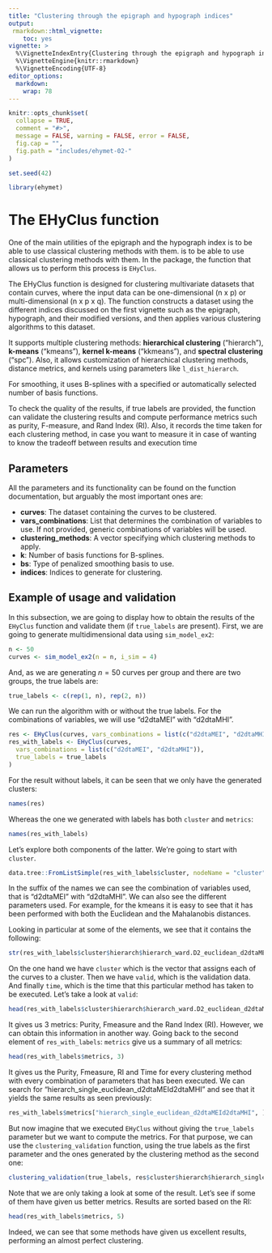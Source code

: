 ```yaml
---
title: "Clustering through the epigraph and hypograph indices"
output: 
 rmarkdown::html_vignette:
    toc: yes
vignette: >
  %\VignetteIndexEntry{Clustering through the epigraph and hypograph indices}
  %\VignetteEngine{knitr::rmarkdown}
  %\VignetteEncoding{UTF-8}
editor_options: 
  markdown: 
    wrap: 78
---
```


```r
knitr::opts_chunk$set(
  collapse = TRUE,
  comment = "#>",
  message = FALSE, warning = FALSE, error = FALSE,
  fig.cap = "",
  fig.path = "includes/ehymet-02-"
)
```

```r
set.seed(42)

library(ehymet)
```

# The EHyClus function

One of the main utilities of the epigraph and the hypograph index is to be
able to use classical clustering methods with them. is to be able to use
classical clustering methods with them. In the package, the function that
allows us to perform this process is `EHyClus`.

The EHyClus function is designed for clustering multivariate datasets that
contain curves, where the input data can be one-dimensional (n x p) or
multi-dimensional (n x p x q). The function constructs a dataset using the
different indices discussed on the first vignette such as the epigraph,
hypograph, and their modified versions, and then applies various clustering
algorithms to this dataset.

It supports multiple clustering methods: **hierarchical clustering**
("hierarch"), **k-means** ("kmeans"), **kernel k-means** ("kkmeans"), and
**spectral clustering** ("spc"). Also, it allows customization of hierarchical
clustering methods, distance metrics, and kernels using parameters like
`l_dist_hierarch`.

For smoothing, it uses B-splines with a specified or automatically selected
number of basis functions.

To check the quality of the results, if true labels are provided, the function
can validate the clustering results and compute performance metrics such as
purity, F-measure, and Rand Index (RI). Also, it records the time taken for
each clustering method, in case you want to measure it in case of wanting to
know the tradeoff between results and execution time

## Parameters

All the parameters and its functionality can be found on the function
documentation, but arguably the most important ones are:

-   **curves**: The dataset containing the curves to be clustered.
-   **vars_combinations**: List that determines the combination of variables
    to use. If not provided, generic combinations of variables will be used.
-   **clustering_methods**: A vector specifying which clustering methods to
    apply.
-   **k**: Number of basis functions for B-splines.
-   **bs**: Type of penalized smoothing basis to use.
-   **indices**: Indices to generate for clustering.

## Example of usage and validation

In this subsection, we are going to display how to obtain the results of the
`EHyClus` function and validate them (if `true_labels` are present). First, we
are going to generate multidimensional data using `sim_model_ex2`:

```r
n <- 50
curves <- sim_model_ex2(n = n, i_sim = 4)
```

And, as we are generating $n = 50$ curves per group and there are two groups,
the true labels are:

```r
true_labels <- c(rep(1, n), rep(2, n))
```

We can run the algorithm with or without the true labels. For the combinations
of variables, we will use "d2dtaMEI" with "d2dtaMHI".

```r
res <- EHyClus(curves, vars_combinations = list(c("d2dtaMEI", "d2dtaMHI")))
res_with_labels <- EHyClus(curves,
  vars_combinations = list(c("d2dtaMEI", "d2dtaMHI")),
  true_labels = true_labels
)
```

For the result without labels, it can be seen that we only have the generated
clusters:

```r
names(res)
```

Whereas the one we generated with labels has both `cluster` and `metrics`:

```r
names(res_with_labels)
```

Let's explore both components of the latter. We're going to start with
`cluster`.

```r
data.tree::FromListSimple(res_with_labels$cluster, nodeName = "cluster")
```

In the suffix of the names we can see the combination of variables used, that
is "d2dtaMEI" with "d2dtaMHI". We can also see the different parameters used.
For example, for the kmeans it is easy to see that it has been performed with
both the Euclidean and the Mahalanobis distances.

Looking in particular at some of the elements, we see that it contains the
following:

```r
str(res_with_labels$cluster$hierarch$hierarch_ward.D2_euclidean_d2dtaMEId2dtaMHI)
```

On the one hand we have `cluster` which is the vector that assigns each of the
curves to a cluster. Then we have `valid`, which is the validation data. And
finally `time`, which is the time that this particular method has taken to be
executed. Let's take a look at `valid`:

```r
head(res_with_labels$cluster$hierarch$hierarch_ward.D2_euclidean_d2dtaMEId2dtaMHI$valid)
```

It gives us 3 metrics: Purity, Fmeasure and the Rand Index (RI). However, we
can obtain this information in another way. Going back to the second element
of `res_with_labels`: `metrics` give us a summary of all metrics:

```r
head(res_with_labels$metrics, 3)
```

It gives us the Purity, Fmeasure, RI and Time for every clustering method with
every combination of parameters that has been executed. We can search for
"hierarch_single_euclidean_d2dtaMEId2dtaMHI" and see that it yields the same
results as seen previously:

```r
res_with_labels$metrics["hierarch_single_euclidean_d2dtaMEId2dtaMHI", ]
```

But now imagine that we executed `EHyClus` without giving the `true_labels`
parameter but we want to compute the metrics. For that purpose, we can use the
`clustering_validation` function, using the true labels as the first parameter
and the ones generated by the clustering method as the second one:

```r
clustering_validation(true_labels, res$cluster$hierarch$hierarch_single_euclidean_d2dtaMEId2dtaMHI$cluster)
```

Note that we are only taking a look at some of the result. Let's see if some
of them have given us better metrics. Results are sorted based on the RI:

```r
head(res_with_labels$metrics, 5)
```

Indeed, we can see that some methods have given us excellent results,
performing an almost perfect clustering.
